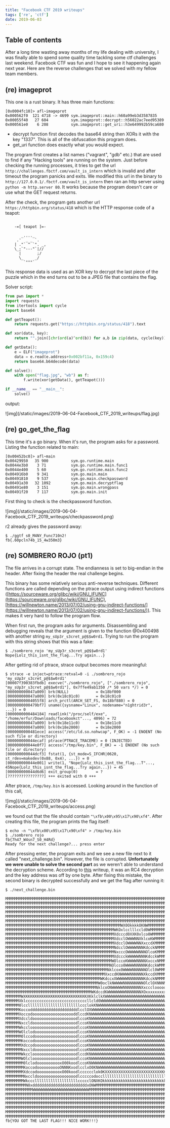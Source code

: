 ```yaml
---
title: "Facebook CTF 2019 writeups"
tags: ['re', 'ctf']
date: 2019-06-03
---
```


## Table of contents

<TOCInline toc={props.toc} exclude="Overview" toHeading={2} />

After a long time wasting away months of my life dealing with university, I was finally able to spend some quality time tackling some ctf challenges last weekend. Facebook CTF was fun and I hope to see it happening again next year. Here are the reverse challenges that we solved with my fellow team members.

## (re) imageprot

This one is a rust binary. It has three main functions:

```
[0x0004fc10]> afl~imageprot
0x000562f0  121 4718 -> 4699 sym.imageprot::main::h60a99eb3d3587835
0x00055f40   27 604          sym.imageprot::decrypt::h56022ac7eed95389
0x000561e0    6 208          sym.imageprot::get_uri::h3e649992b59ca680
```

- decrypt function first decodes the base64 string then XORs it with the key "1337". This is all of the obfuscation this program does.
- get_uri function does exactly what you would expect.

The program first creates a list names ("vagrant", "gdb" etc.) that are used to find if any "Hacking tools" are running on the system. Just before checking the running processes, it tries to get the url `http://challenges.fbctf.com/vault_is_intern` which is invalid and after timeout the program panicks and exits. We modified this url in the binary to `http://127.0.0.1/.fbctf.com/vault_is_intern` then ran an http server using ```python -m http.server 80```. It works because the program doesn't care or use what the GET request returns.

After the check, the program gets another url `https://httpbin.org/status/418` which is the HTTP response code of a teapot:

```

    -=[ teapot ]=-

       _...._
     .'  _ _ `.
    | ."` ^ `". _,
    \_;`"---"`|//
      |       ;/
      \_     _/
        `"""`
```

This response data is used as an XOR key to decrypt the last piece of the puzzle which in the end turns out to be a JPEG file that contains the flag.

Solver script:

```python
from pwn import *
import requests
from itertools import cycle
import base64

def getTeapot():
    return requests.get("https://httpbin.org/status/418").text

def xor(data, key):
    return "".join([chr(ord(a)^ord(b)) for a,b in zip(data, cycle(key))])

def getData():
    e = ELF("imageprot")
    data = e.read(e.address+0x002bf11a, 0x159c4)
    return base64.b64decode(data)

def solve():
    with open("flag.jpg", "wb") as f:
        f.write(xor(getData(), getTeapot()))

if __name__ == "__main__":
    solve()
```

output:

<div>
![img](/static/images/2019-06-04-Facebook_CTF_2019_writeups/flag.jpg)
</div>

## (re) go_get_the_flag

This time it's a go binary. When it's run, the program asks for a password. Listing the function related to main:

```
[0x00452bc0]> afl~main
0x00429950   35 900          sym.go.runtime.main
0x0044e3b0    3 71           sym.go.runtime.main.func1
0x0044e400    5 60           sym.go.runtime.main.func2
0x004916b0    9 341          sym.go.main.main
0x00491810    9 537          sym.go.main.checkpassword
0x00491a30   32 1092         sym.go.main.decryptflag
0x00491e80    3 151          sym.go.main.wrongpass
0x00491f20    7 117          sym.go.main.init
```

First thing to check is the checkpassword function.

<div>
![img](/static/images/2019-06-04-Facebook_CTF_2019_writeups/checkpassword.png)
</div>

r2 already gives the password away:

```
$ ./ggtf s0_M4NY_Func710n2!
fb{.60pcln74b_15_4w350m3}
```

## (re) SOMBRERO ROJO (pt1)

The file arrives in a corrupt state. The endianness is set to big-endian in the header. After fixing the header the real challenge begins.

This binary has some relatively serious anti-reverse techniques. Different functions are called depending on the ptrace output using indirect functions ([https://sourceware.org/glibc/wiki/GNU_IFUNC](https://sourceware.org/glibc/wiki/GNU_IFUNC), [https://willnewton.name/2013/07/02/using-gnu-indirect-functions/](https://willnewton.name/2013/07/02/using-gnu-indirect-functions/)). This makes it very hard to follow the program flow.

When first run, the program asks for arguments. Disassembling and debugging reveals that the argument is given to the function @0x400498 with another string `my_sUp3r_s3cret_p@$$w0rd1`. Trying to run the program with this string shows that this was a fake:

```
$ ./sombrero_rojo 'my_sUp3r_s3cret_p@$$w0rd1'
Nope{Lolz_this_isnt_the_flag...Try again...}
```

After getting rid of ptrace, strace output becomes more meaningful:

```
$ strace -e inject=ptrace:retval=0 -i ./sombrero_rojo 'my_sUp3r_s3cret_p@$$w0rd1'                  
[00007f390383fbdb] execve("./sombrero_rojo", ["./sombrero_rojo", "my_sUp3r_s3cret_p@$$w0rd1"], 0x7ffe49ab1350 /* 50 vars */) = 0
[000000000047a009] brk(NULL)            = 0x18bf000
[000000000047a009] brk(0x18c01c0)       = 0x18c01c0
[00000000004055f8] arch_prctl(ARCH_SET_FS, 0x18bf880) = 0
[0000000000479bf7] uname({sysname="Linux", nodename="n1ghtrid3r", ...}) = 0
[0000000000484184] readlink("/proc/self/exe", "/home/erfur/Downloads/facebookct"..., 4096) = 72
[000000000047a009] brk(0x18e11c0)       = 0x18e11c0
[000000000047a009] brk(0x18e2000)       = 0x18e2000
[0000000000481ece] access("/etc/ld.so.nohwcap", F_OK) = -1 ENOENT (No such file or directory)
[000000000044ecaf] ptrace(PTRACE_TRACEME) = 0 (INJECTED)
[000000000044e0f7] access("/tmp/key.bin", F_OK) = -1 ENOENT (No such file or directory)
[000000000044dcf3] fstat(1, {st_mode=S_IFCHR|0620, st_rdev=makedev(0x88, 0x4), ...}) = 0
[000000000044e001] write(1, "Nope{Lolz_this_isnt_the_flag...T"..., 45Nope{Lolz_this_isnt_the_flag...Try again...}) = 45
[000000000044d6d6] exit_group(0)        = ?
[????????????????] +++ exited with 0 +++
```

After ptrace, `/tmp/key.bin` is accessed. Looking around in the function of this call,

<div>
![img](/static/images/2019-06-04-Facebook_CTF_2019_writeups/access.png)
</div>

we found out that the file should contain `"\xfb\x00\x95\x17\x90\xf4"`. After creating this file, the program prints the flag itself:

 ```
$ echo -n "\xfb\x00\x95\x17\x90\xf4" > /tmp/key.bin
$ ./sombrero_rojo 
fb{7h47_W4sn7_S0_H4Rd}
Ready for the next challenge?... press enter
```

After pressing enter, the program exits and we see a new file next to it called "next_challenge.bin". However, the file is corrupted. **Unfortunately we were unable to solve the second part** as we weren't able to understand the decryption scheme. According to [this](https://github.com/Jinmo/ctfs/blob/master/2019/fbctf/rev/sombrero_rojo.md#part-2) writeup, it was an RC4 decryption and the key address was off by one byte. After fixing this mistake, the second binary is decrypted successfully and we get the flag after running it:

```
$ ./next_challenge.bin

MMMMMMMMMMMMMMMMMMMMMMMMMMMMMMMMMMMMMMMMMMMMMMMMMMMMMMMMMMMMMMMMMMMMMMMMMMMMMMMMMMMMMMMMMMMMMMMMMMMM
MMMMMMMMMMMMMMMMMMMMMMMMMMMMMMMMMMMMMMMMMMMMMMMMMMMMMMMMMMMMMMMMMMMMMMMMMMMMMMMMMMMMMMMMMMMMMMMMMMMM
MMMMMMMMMMMMMMMMMMMMMMMMMMMMMMMMMMMMMMMMMMMMMMMMMMMMMMMMMMMMMMMMMMMMMMMMMMMMMMMMMMMMMMMMMMMMMMMMMMMM
MMMMMMMMMMMMMMMMMMMMMMMMMMMMMMMMMMMMMMMMMMMMMMMMMMMMMMMMMMMMMMMMMMMMMMMMMMMMMMMMMMMMMMMMMMMMMMMMMMMM
MMMMMMMMMMMMMMMMMMMMMMMMMMMMMMMMMMMMMMMMMMMMMMMMMMMMMMMMMMMMMMMMMMMMMMMMMMMMMMMMMMMMMMMMMMMMMMMMMMMM
MMMMMMMMMMMMMMMMMMMMMMMMMMMMMMMMMMMMMMMMMMMMMMMMMMMMMMMMMMMMMMMMMMMMMMMMMMMMMMMMMMMMMMMMMMMMMMMMMMMM
MMMMMMMMMMMMMMMMMMMMMMMMMMMMMMMMMMMMMMMMMMMMMMMMMMMWX0OkkkkOKNWMMMMMMMMMMMMMMMMMMMMMMMMMMMMMMMMMMMMM
MMMMMMMMMMMMMMMMMMMMMMMMMMMMMMMMMMMMMMMMMMMMMMMMWKOxlcclllccld0WMMMMMMMMMMMMMMMMMMMMMMMMMMMMMMMMMMMM
MMMMMMMMMMMMMMMMMMMMMMMMMMMMMMMMMMMMMMMMMMMMMMMMXdcccd0XXK0xlco0WMMMMMMMMMMMMMMMMMMMMMMMMMMMMMMMMMMM
MMMMMMMMMMMMMMMMMMMMMMMMMMMMMMMMMMMMMMMMMMMMMMMMXdcclOWWWNNXklcoKWMMMMMMMMMMMMMMMMMMMMMMMMMMMMMMMMMM
MMMMMMMMMMMMMMMMMMMMMMMMMMMMMMMMMMMMMMMMMMMMMMMMXdcclOWWWWNNXxccdXMMMMMMMMMMMMMMMMMMMMMMMMMMMMMMMMMM
MMMMMMMMMMMMMMMMMMMMMMMMMMMMMMMMMMMMMMMMMMMMMMMMNdcclOWWWWNNNKdcckNMMMMMMMMMMMMMMMMMMMMMMMMMMMMMMMMM
MMMMMMMMMMMMMMMMMMMMMMMMMMMMMMMMMMMMMMMMMMMMMMMMNxcccOWWWWWNNNOlcoKMMMMMMMMMMMMMMMMMMMMMMMMMMMMMMMMM
MMMMMMMMMMMMMMMMMMMMMMMMMMMMMMMMMMMMMMMMMMMMMMMMXdccckWWWWWNNNKdcckWMMMMMMMMMMMMMMMMMMMMMMMMMMMMMMMM
MMMMMMMMMMMMMMMMMMMMMMMMMMMMMMMMMMMMMMMMMMMMMMMWOlccoKWWWWNNNNXxccxNMMMMMMMMMMMMMMMMMMMMMMMMMMMMMMMM
MMMMMMMMMMMMMMMMMMMMMMMMMMMMMMMMMMMMMMMMMMMMMMNOlcco0WWWWNNNNNKdcckWMMMMMMMMMMMMMMMMMMMMMMMMMMMMMMMM
MMMMMMMMMMMMMMMMMMMMMMMMMMMMMMMMMMMMMMMMMMMMMNklcox0WWWWNNNNNNOlcl0WMMMMMMMMMMMMMMMMMMMMMMMMMMMMMMMM
MMMMMMMMMMMMMMMMMMMMMMMMMMMMMMMMMMMMMMMMMMMMXxccdKNWWWWNNNNNNXkccdXMMMMMMMMMMMMMMMMMMMMMMMMMMMMMMMMM
MMMMMMMMMMMMMMMMMMMMMMMMMMMMMMMMMMMMMMMMMMWKdccxXWWWWWNNNNNNNKdcckNMMMMMMMMMMMMMMMMMMMMMMMMMMMMMMMMM
MMMMMMMMMMMMMMMMMMMMMMMMMMMMMMMMMMMMMMMMMW0oclkNWWWWNNNNNNNNNOlclOXNNNNNNNNNNNNNNNNNNNWWMMMMMMMMMMMM
MMMMMMMMMMMMMMMMMMMMMMMMMMMMMMMMMMMMMMMMNklcoONWWWWWNNNNNNNNXxccclooooooooooooooooooooodk0XWMMMMMMMM
MMMMMMMMMMMMMMMMMMMMMMMMMMMMMMMMMMMMMMWKdccdKWWWWWWWWNNNNNNNXOxxxxxxxxxxxxxxxddddddddddoccoONMMMMMMM
MMMMMMMWXKKKKKKKKKKKKKKKKKKKKKKKKKKKXKklclkXWWWWWWWWWWWWWWWWWWWWWWWWWWWWWWWWWNNNNNNNNNXKOoclOWMMMMMM
MMMMMMXklcccccccccccccccccccccccccccllcld0WWWWWWWWWWWWWWWWWWWWWWWWWWWWWWWWWWWWNNNNNNNNNNXxccxNMMMMMM
MMMMMM0lcclllllllllllllllllllllllccclokKNWWWWWWWWWWWWWWWWWWWWWWWWWWWWWWWWWWWWNNNNNNNNNNXOlclOWMMMMMM
MMMMMMKoccodddddddddddddddddddddlcclOXWWWWWWWWWWWWWWWWWWWWWWWWWWWWWWWWWWWWWWNNNNNNNNNKOdlclkXWMMMMMM
MMMMMMXoccodooooooooooooooooooddlccdKNWWWWWWWWWWWWWWWWWWWWWWWWWWWWWWWWWWWWWNNNNNNNNNXOoccoONWMMMMMMM
MMMMMMXdccldooooooooooooooooooodlccoKNWWWWWWWWWWWWWWWWWWWWWWWWWWWWWWWWWWWWWWNNNNNNNNNNOl:oKMMMMMMMMM
MMMMMMNxccldooooooooooooooooooodlccoKNWWWWWWWWWWWWWWWWWWWWWWWWWWWWWWWWWWWWWWNNNNNNNNNNOlcoKMMMMMMMMM
MMMMMMWkccloooooooooooooooooooodlccoKNWWWWWWWWWWWWWWWWWWWWWWWWWWWWWWWWWWWWWNNNNNNNNNXOoccxNMMMMMMMMM
MMMMMMWOlclodoooooooooooooooooodlccoKNWWWWWWWWWWWWWWWWWWWWWWWWWWWWWWWWWWWWNNNNNNNNXkocclkXWMMMMMMMMM
MMMMMMM0lccodoooooooooooooooooodlccoKNWWWWWWWWWWWWWWWWWWWWWWWWWWWWWWWWWWWNNNNNNNNNXklccxNWMMMMMMMMMM
MMMMMMMKoccodoooooooooooooooooodlccoKNWWWWWWWWWWWWWWWWWWWWWWWWWWWWWWWWWWWWNNNNNNNNNXxccxNMMMMMMMMMMM
MMMMMMMXdccodoooooooooooooooooodlccoKNWWWWWWWWWWWWWWWWWWWWWWWWWWWWWWWWWWWNNNNNNNNNN0oclkNMMMMMMMMMMM
MMMMMMMNxccldoooooooooooooooooodlccoKNWWWWWWWWWWWWWWWWWWWWWWWWWWWWWWWWWWNNNNNNNNX0klclxXWMMMMMMMMMMM
MMMMMMMWkcclooooooooooooooooooodlccdKNWWWWWWWWWWWWWWWWWWWWWWWWWWWWWWWWWNNNNNNNNN0occlkXWMMMMMMMMMMMM
MMMMMMMWOlclooooooooooooooooooodlccoKNWWWWWWWWWWWWWWWWWWWWWWWWWWWWWWWWWWNNNNNNNNXOlco0WMMMMMMMMMMMMM
MMMMMMMM0lclodooooooooooxO00koodlccoKNWWWWWWWWWWWWWWWWWWWWWWWWWWWWWWWWWWNNNNNNNNN0ocl0WMMMMMMMMMMMMM
MMMMMMMMKoccodooooooooooONNNKxodlcclxO0KNWWWWWWWWWWWWWWWWWWWWWWWWWWWWWWNNNNNNNNX0dccxXMMMMMMMMMMMMMM
MMMMMMMMXdccodooooooooooxO00koodlcccccclok0KXXXXXXXXXXXXXXXXXXXXXXXXXKKKKKKK00kdlclxKWMMMMMMMMMMMMMM
MMMMMMMMNxccldooooooooooooooooodlcccccodoccllllllllllllllllllllllllllllllllllcclox0NWMMMMMMMMMMMMMMM
MMMMMMMMWkccclllllllllllllllllllccccclONXKOkkkkkkkkkkkkkkkkkkkkkkkkkkkkkkkkkkkOKXWWMMMMMMMMMMMMMMMMM
MMMMMMMMMN0xddddddddddddddddddddddddxONWMMMMMMMMMMMMMMMMMMMMMMMMMMMMMMMMMMMMMMMMMMMMMMMMMMMMMMMMMMMM
MMMMMMMMMMMMWWWWWWWWWWWWWWWWWWWWWWWWWMMMMMMMMMMMMMMMMMMMMMMMMMMMMMMMMMMMMMMMMMMMMMMMMMMMMMMMMMMMMMMM
MMMMMMMMMMMMMMMMMMMMMMMMMMMMMMMMMMMMMMMMMMMMMMMMMMMMMMMMMMMMMMMMMMMMMMMMMMMMMMMMMMMMMMMMMMMMMMMMMMMM
MMMMMMMMMMMMMMMMMMMMMMMMMMMMMMMMMMMMMMMMMMMMMMMMMMMMMMMMMMMMMMMMMMMMMMMMMMMMMMMMMMMMMMMMMMMMMMMMMMMM
MMMMMMMMMMMMMMMMMMMMMMMMMMMMMMMMMMMMMMMMMMMMMMMMMMMMMMMMMMMMMMMMMMMMMMMMMMMMMMMMMMMMMMMMMMMMMMMMMMMM
MMMMMMMMMMMMMMMMMMMMMMMMMMMMMMMMMMMMMMMMMMMMMMMMMMMMMMMMMMMMMMMMMMMMMMMMMMMMMMMMMMMMMMMMMMMMMMMMMMMM
MMMMMMMMMMMMMMMMMMMMMMMMMMMMMMMMMMMMMMMMMMMMMMMMMMMMMMMMMMMMMMMMMMMMMMMMMMMMMMMMMMMMMMMMMMMMMMMMMMMM
MMMMMMMMMMMMMMMMMMMMMMMMMMMMMMMMMMMMMMMMMMMMMMMMMMMMMMMMMMMMMMMMMMMMMMMMMMMMMMMMMMMMMMMMMMMMMMMMMMMM
fb{YOU GOT THE LAST FLAG!!! NICE WORK!!!}
```
